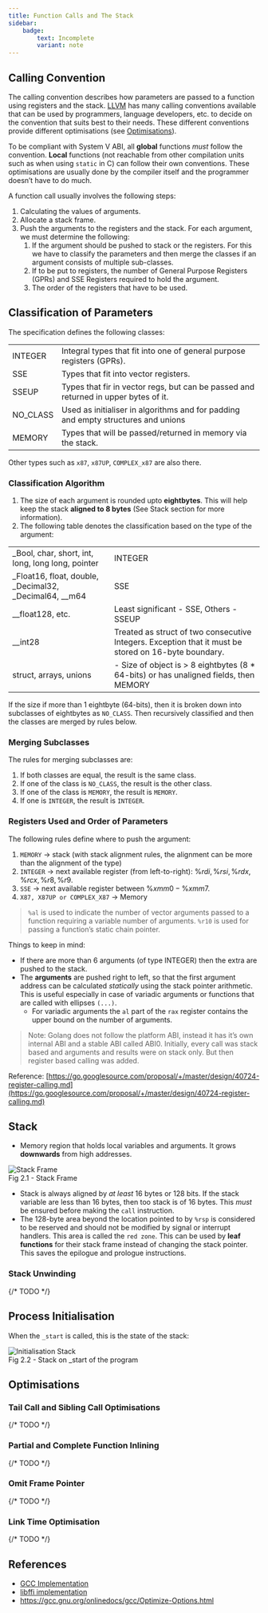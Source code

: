 ```yaml
---
title: Function Calls and The Stack
sidebar:
    badge:
        text: Incomplete
        variant: note
---
```



## Calling Convention

The calling convention describes how parameters are passed to a function using registers and the stack. [LLVM](https://llvm.org/docs/LangRef.html#calling-conventions) has many calling conventions available that can be used by programmers, language developers, etc. to decide on the convention that suits best to their needs. These different conventions provide different optimisations (see [Optimisations](#optimisations)).

To be compliant with System V ABI, all **global** functions *must* follow the convention. **Local** functions (not reachable from other compilation units such as when using `static` in C) can follow their own conventions. These optimisations are usually done by the compiler itself and the programmer doesn’t have to do much.

A function call usually involves the following steps:

1. Calculating the values of arguments.
2. Allocate a stack frame.
3. Push the arguments to the registers and the stack. For each argument, we must determine the following:
    1. If the argument should be pushed to stack or the registers. For this we have to classify the parameters and then merge the classes if an argument consists of multiple sub-classes.
    2. If to be put to registers, the number of General Purpose Registers (GPRs) and SSE Registers required to hold the argument.
    3. The order of the registers that have to be used.

## Classification of Parameters

The specification defines the following classes:

| | |
| --- | --- |
| INTEGER | Integral types that fit into one of general purpose registers (GPRs). |
| SSE | Types that fit into vector registers. |
| SSEUP | Types that fir in vector regs, but can be passed and returned in upper bytes of it. |
| NO_CLASS | Used as initialiser in algorithms and for padding and empty structures and unions |
| MEMORY | Types that will be passed/returned in memory via the stack. |

Other types such as `x87`, `x87UP`, `COMPLEX_x87` are also there.

### Classification Algorithm

1. The size of each argument is rounded upto **eightbytes**. This will help keep the stack **aligned to 8 bytes** (See Stack section for more information).
2. The following table denotes the classification based on the type of the argument:

| | |
| --- | --- |
| _Bool, char, short, int, long, long long, pointer | INTEGER |
| _Float16, float, double, _Decimal32, _Decimal64, __m64 | SSE |
| __float128, etc. | Least significant - SSE, Others - SSEUP |
| __int28 | Treated as struct of two consecutive Integers. Exception that it must be stored on 16-byte boundary. |
| struct, arrays, unions | - Size of object is > 8 eightbytes (8 * 64-bits) or has unaligned fields, then MEMORY

If the size if more than 1 eightbyte (64-bits), then it is broken down into subclasses of eightbytes as `NO_CLASS`. Then recursively classified and then the classes are merged by rules below.

### Merging Subclasses

The rules for merging subclasses are:

1. If both classes are equal, the result is the same class.
2. If one of the class is `NO_CLASS`, the result is the other class.
3. If one of the class is `MEMORY`, the result is `MEMORY`.
4. If one is `INTEGER`, the result is `INTEGER`.

### Registers Used and Order of Parameters

The following rules define where to push the argument:

1. `MEMORY` → stack (with stack alignment rules, the alignment can be more than the alignment of the type)
2. `INTEGER` → next available register (from left-to-right): $\%rdi, \%rsi, \%rdx, \%rcx, \%r8, \%r9$.
3. `SSE` → next available register between $\%xmm0-\%xmm7$.
4. `X87, X87UP or COMPLEX_X87` → Memory

> `%al` is used to indicate the number of vector arguments passed to a function requiring a variable number of arguments. `%r10` is used for passing a function’s static chain pointer.
> 

Things to keep in mind:

- If there are more than 6 arguments (of type INTEGER) then the extra are pushed to the stack.
- The **arguments** are pushed right to left, so that the first argument address can be calculated *statically* using the stack pointer arithmetic. This is useful especially in case of variadic arguments or functions that are called with ellipses `(...)`.
    - For variadic arguments the `al` part of the `rax` register contains the upper bound on the number of arguments.

> Note: Golang does not follow the platform ABI, instead it has it’s own internal ABI and a stable ABI called ABI0. Initially, every call was stack based and arguments and results were on stack only. But then register based calling was added.

Reference: [https://go.googlesource.com/proposal/+/master/design/40724-register-calling.md](https://go.googlesource.com/proposal/+/master/design/40724-register-calling.md)
> 

## Stack

- Memory region that holds local variables and arguments. It grows **downwards** from high addresses.

<div>
    <Image src={stack_frame} alt="Stack Frame" width={600}/>
    <figcaption class="text-center">Fig 2.1 - Stack Frame</figcaption>
</div>

- Stack is always aligned by *at least* 16 bytes or 128 bits. If the stack variable are less than 16 bytes, then too stack is of 16 bytes. This *must* be ensured before making the `call` instruction.
- The 128-byte area beyond the location pointed to by `%rsp` is considered to be reserved and should not be modified by signal or interrupt handlers. This area is called the `red zone`. This can be used by **leaf functions** for their stack frame instead of changing the stack pointer. This saves the epilogue and prologue instructions.

### Stack Unwinding

{/* TODO */}

## Process Initialisation

When the `_start` is called, this is the state of the stack:

<div>
    <Image src={init_stack} alt="Initialisation Stack" />
    <figcaption class="text-center">Fig 2.2 - Stack on _start of the program</figcaption>
</div>

## Optimisations

### Tail Call and Sibling Call Optimisations

{/* TODO */}

### Partial and Complete Function Inlining

{/* TODO */}

### Omit Frame Pointer

{/* TODO */}

### Link Time Optimisation

{/* TODO */}

## References

- [GCC Implementation](https://github.com/gcc-mirror/gcc/blob/releases/gcc-14.2.0/gcc/config/i386/i386.cc#L2090)
- [libffi implementation](https://github.com/libffi/libffi/blob/v3.5.2/src/x86/ffi64.c#L113)
- https://gcc.gnu.org/onlinedocs/gcc/Optimize-Options.html